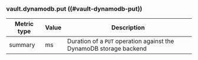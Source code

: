 ### vault.dynamodb.put ((#vault-dynamodb-put))

Metric type | Value | Description
----------- | ----- | -----------
summary     | ms    | Duration of a `PUT` operation against the DynamoDB storage backend